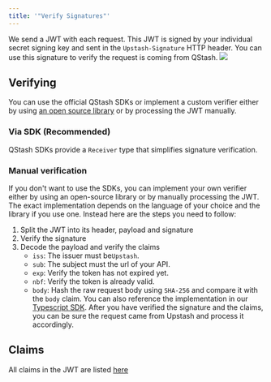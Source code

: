 ```yaml
---
title: '"Verify Signatures"'
---
```

We send a JWT with each request. This JWT is signed by your individual secret
signing key and sent in the `Upstash-Signature` HTTP header.
You can use this signature to verify the request is coming from QStash.
![](/img/qstash/signing-key-logic.png)
## Verifying
You can use the official QStash SDKs or implement a custom verifier either by using [an open source library](https://jwt.io/libraries) or by processing the JWT manually.
### Via SDK (Recommended)
QStash SDKs provide a `Receiver` type that simplifies signature verification.
### Manual verification
If you don't want to use the SDKs, you can implement your own verifier either by using an open-source library or by manually processing the JWT.
The exact implementation depends on the language of your choice and the library if you use one.
Instead here are the steps you need to follow:
1. Split the JWT into its header, payload and signature
2. Verify the signature
3. Decode the payload and verify the claims
   - `iss`: The issuer must be`Upstash`.
   - `sub`: The subject must the url of your API.
   - `exp`: Verify the token has not expired yet.
   - `nbf`: Verify the token is already valid.
   - `body`: Hash the raw request body using `SHA-256` and compare it with the
     `body` claim.
You can also reference the implementation in our
[Typescript SDK](https://github.com/upstash/sdk-qstash-ts/blob/main/src/receiver.ts#L82).
After you have verified the signature and the claims, you can be sure the
request came from Upstash and process it accordingly.
## Claims
All claims in the JWT are listed [here](/qstash/features/security#claims)